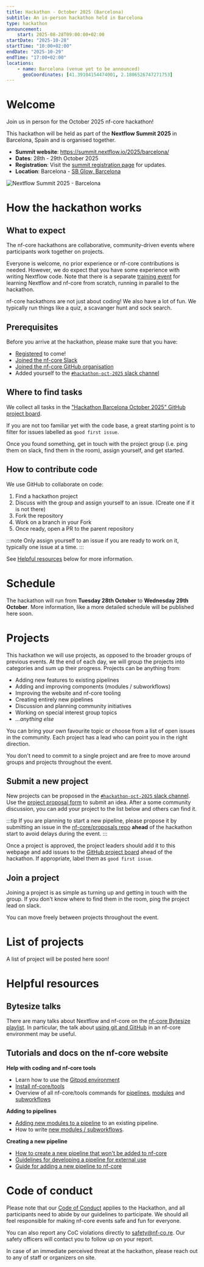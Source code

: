 ```yaml
---
title: Hackathon - October 2025 (Barcelona)
subtitle: An in-person hackathon held in Barcelona
type: hackathon
announcement:
    start: 2025-08-28T09:00:00+02:00
startDate: "2025-10-28"
startTime: "10:00+02:00"
endDate: "2025-10-29"
endTime: "17:00+02:00"
locations:
    - name: Barcelona (venue yet to be announced)
      geoCoordinates: [41.39104154474001, 2.1806526747271753]
---
```



# Welcome

Join us in person for the October 2025 nf-core hackathon!

This hackathon will be held as part of the **Nextflow Summit 2025** in Barcelona, Spain and is organised together.

- **Summit website**: https://summit.nextflow.io/2025/barcelona/
- **Dates**: 28th - 29th October 2025
- **Registration**: Visit the [summit registration page](https://summit.nextflow.io/2025/barcelona/register/) for updates.
- **Location**: Barcelona - [SB Glow, Barcelona](https://www.sb-hotels.com/en/hotels/barcelona/glow/)

<Image class="mb-5" src={summitCard} alt="Nextflow Summit 2025 - Barcelona" />

# How the hackathon works

## What to expect

The nf-core hackathons are collaborative, community-driven events where participants work together on projects.

Everyone is welcome, no prior experience or nf-core contributions is needed. However, we do expect that you have some experience with writing Nextflow code.
Note that there is a separate [training event](https://summit.nextflow.io/2024/barcelona/training/) for learning Nextflow and nf-core from scratch, running in parallel to the hackathon.

nf-core hackathons are not just about coding! We also have a lot of fun. We typically run things like a quiz, a scavanger hunt and sock search.

## Prerequisites

Before you arrive at the hackathon, please make sure that you have:

- [Registered](https://summit.nextflow.io/2025/barcelona/register/) to come!
- [Joined the nf-core Slack](https://nf-co.re/join#slack)
- [Joined the nf-core GitHub organisation](https://nf-co.re/join#github)
- Added yourself to the [`#hackathon-oct-2025` slack channel](https://nfcore.slack.com/archives/C09ADKQ2CHZ)

## Where to find tasks

We collect all tasks in the ["Hackathon Barcelona October 2025" GitHub project board](https://github.com/orgs/nf-core/projects/136).

If you are not too familiar yet with the code base, a great starting point is to filter for issues labelled as `good first issue`.

Once you found something, get in touch with the project group (i.e. ping them on slack, find them in the room), assign yourself, and get started.

## How to contribute code

We use GitHub to collaborate on code:

1. Find a hackathon project
2. Discuss with the group and assign yourself to an issue. (Create one if it is not there)
3. Fork the repository
4. Work on a branch in your Fork
5. Once ready, open a PR to the parent repository

:::note
Only assign yourself to an issue if you are ready to work on it, typically one issue at a time.
:::

See [Helpful resources](#helpful-resources) below for more information.

# Schedule

The hackathon will run from **Tuesday 28th October** to **Wednesday 29th October**.
More information, like a more detailed schedule will be published here soon.

# Projects

This hackathon we will use projects, as opposed to the broader groups of previous events.
At the end of each day, we will group the projects into categories and sum up their progress.
Projects can be anything from:

- Adding new features to existing pipelines
- Adding and improving components (modules / subworkflows)
- Improving the website and nf-core tooling
- Creating entirely new pipelines
- Discussion and planning community initiatives
- Working on special interest group topics
- _...anything else_

You can bring your own favourite topic or choose from a list of open issues in the community.
Each project has a lead who can point you in the right direction.

You don't need to commit to a single project and are free to move around groups and projects throughout the event.

## Submit a new project

New projects can be proposed in the [`#hackathon-oct-2025` slack channel](https://nfcore.slack.com/archives/C09ADKQ2CHZ).
Use the [project proposal form](https://slack.com/shortcuts/Ft07HAJVNF8A/295721bac20c398d998d0fed127fe3b5) to submit an idea.
After a some community discussion, you can add your project to the list below and others can find it.

:::tip
If you are planning to start a new pipeline, please propose it by submitting an issue in the [nf-core/proposals repo](https://github.com/nf-core/proposals) **ahead** of the hackathon start to avoid delays during the event.
:::

Once a project is approved, the project leaders should add it to this webpage and
add issues to the [GitHub project board](https://github.com/orgs/nf-core/projects/TODO) ahead of the hackathon.
If appropriate, label them as `good first issue`.

## Join a project

Joining a project is as simple as turning up and getting in touch with the group.
If you don't know where to find them in the room, ping the project lead on slack.

You can move freely between projects throughout the event.

# List of projects

A list of project will be posted here soon!

# Helpful resources

## Bytesize talks

There are many talks about Nextflow and nf-core on the [nf-core Bytesize playlist](https://www.youtube.com/watch?v=2hEYtrGXrKo&list=PL3xpfTVZLcNiF4hgkW0yXeNzr0d35qlIB&ab_channel=nf-core).
In particular, the talk about [using git and GitHub](https://www.youtube.com/watch?v=gTEXDXWf4hE&list=PL3xpfTVZLcNiJTzhWPUY4HmP-YpiAcdNo&ab_channel=nf-core) in an nf-core environment may be useful.

## Tutorials and docs on the nf-core website

**Help with coding and nf-core tools**

- Learn how to use the [Gitpod environment](https://nf-co.re/docs/tutorials/gitpod/overview)
- [Install nf-core/tools ](https://nf-co.re/docs/nf-core-tools/installation)
- Overview of all nf-core/tools commands for [pipelines](https://nf-co.re/docs/nf-core-tools/pipelines/list), [modules](https://nf-co.re/docs/nf-core-tools/modules/list) and [subworkflows](https://nf-co.re/docs/nf-core-tools/subworkflows/list)

**Adding to pipelines**

- [Adding new modules to a pipeline](https://nf-co.re/docs/tutorials/nf-core_components/adding_modules_to_pipelines) to an existing pipeline.
- How to write [new modules / subworkflows](https://nf-co.re/docs/tutorials/nf-core_components/components).

**Creating a new pipeline**

- [How to create a new pipeline that won't be added to nf-core](https://nf-co.re/docs/tutorials/adding_a_pipeline/creating_a_pipeline)
- [Guidelines for developing a pipeline for external use](https://nf-co.re/docs/guidelines/external_use)
- [Guide for adding a new pipeline to nf-core](https://nf-co.re/docs/tutorials/adding_a_pipeline/overview)

# Code of conduct

Please note that our [Code of Conduct](https://nf-co.re/code_of_conduct) applies to the Hackathon, and all participants need to abide by our guidelines to participate.
We should all feel responsible for making nf-core events safe and fun for everyone.

You can also report any CoC violations directly to [safety@nf-co.re](mailto:safety@nf-co.re).
Our safety officers will contact you to follow up on your report.

In case of an immediate perceived threat at the hackathon, please reach out to any of staff or organizers on site.


